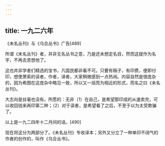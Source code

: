 ```yaml
---
---
---
```

title: 一九二六年
---




《未名丛刊》与《乌合丛书》广告[489]


所谓《未名丛刊》者，并非无名丛书之意，乃是还未想定名目，然而这就作为名字，不再去苦想他了。

这也并非学者们精选的宝书，凡国民都非看不可。只要有稿子，有印费，便即付印，想使萧索的读者，作者，译者，大家稍微感到一点热闹。内容自然是很庞杂的，因为希图在这庞杂中略见一致，所以又一括而为相近的形式，而名之曰《未名丛刊》。

大志向是丝毫也没有。所愿的：无非（1）在自己，是希望那印成的从速卖完，可以收回钱来再印第二种；（2）对于读者，是希望看了之后，不至于以为太受欺骗了。

以上是一九二四年十二月间的话。[490]

现在将这分为两部分了。《未名丛刊》专收译本；另外又分立了一种单印不阔气的作者的创作的，叫作《乌合丛书》。